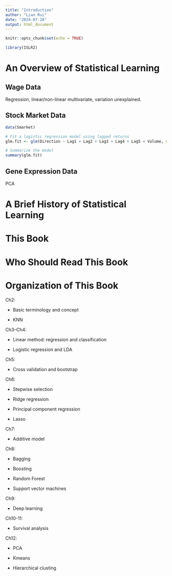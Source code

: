 ```yaml
---
title: "Introduction"
author: "Lian Rui"
date: "2024-07-28"
output: html_document
---
```


```r
knitr::opts_chunk$set(echo = TRUE)
```

```r
library(ISLR2)
```


# An Overview of Statistical Learning

## Wage Data

Regression, linear/non-linear multivariate, variation unexplained. 

## Stock Market Data

```r
data(Smarket)

# Fit a logistic regression model using lagged returns
glm.fit <- glm(Direction ~ Lag1 + Lag2 + Lag3 + Lag4 + Lag5 + Volume, data=Smarket, family=binomial)

# Summarize the model
summary(glm.fit)

```


## Gene Expression Data

PCA

# A Brief History of Statistical Learning

# This Book

# Who Should Read This Book

# Organization of This Book

Ch2: 

  - Basic terminology and concept
  
  - KNN
  
Ch3--Ch4: 

  - Linear method: regression and classification
  
  - Logistic regression and LDA
  
Ch5: 

  - Cross validation and bootstrap
  
Ch6: 

 - Stepwise selection
 
 - Ridge regression
 
 - Principal component regression
 
 - Lasso
 
Ch7: 

  - Additive model
  
Ch8: 

  - Bagging
  
  - Boosting
  
  - Random Forest
  
  - Support vector machines
  
Ch9: 

  - Deep learning
  
Ch10-11: 

  - Survival analysis
  
Ch12: 

 - PCA
 
 - Kmeans
 
 - Hierarchical clusting



